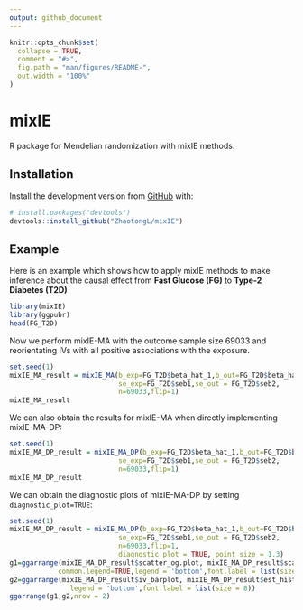 ```yaml
---
output: github_document
---
```


<!-- README.md is generated from README.Rmd. Please edit that file -->

```r
knitr::opts_chunk$set(
  collapse = TRUE,
  comment = "#>",
  fig.path = "man/figures/README-",
  out.width = "100%"
)
```

# mixIE

<!-- badges: start -->
<!-- badges: end -->

R package for Mendelian randomization with mixIE methods.

## Installation

<!-- You can install the released version of mixIE from [CRAN](https://CRAN.R-project.org) with:

``` r
install.packages("mixIE")
```

-->

Install the development version from [GitHub](https://github.com/) with:

``` r
# install.packages("devtools")
devtools::install_github("ZhaotongL/mixIE")
```
## Example

Here is an example which shows how to apply mixIE methods to make inference about the causal effect from **Fast Glucose (FG)** to **Type-2 Diabetes (T2D)**

```r
library(mixIE)
library(ggpubr)
head(FG_T2D)
```

Now we perform mixIE-MA with the outcome sample size 69033 and reorientating IVs with all positive associations with the exposure.

```r
set.seed(1)
mixIE_MA_result = mixIE_MA(b_exp=FG_T2D$beta_hat_1,b_out=FG_T2D$beta_hat_2,
                           se_exp=FG_T2D$seb1,se_out = FG_T2D$seb2,
                           n=69033,flip=1)
mixIE_MA_result
```

We can also obtain the results for mixIE-MA when directly implementing mixIE-MA-DP:
```r
set.seed(1)
mixIE_MA_DP_result = mixIE_MA_DP(b_exp=FG_T2D$beta_hat_1,b_out=FG_T2D$beta_hat_2,
                           se_exp=FG_T2D$seb1,se_out = FG_T2D$seb2,
                           n=69033,flip=1)
mixIE_MA_DP_result
```

We can obtain the diagnostic plots of mixIE-MA-DP by setting `diagnostic_plot=TRUE`:
```r
set.seed(1)
mixIE_MA_DP_result = mixIE_MA_DP(b_exp=FG_T2D$beta_hat_1,b_out=FG_T2D$beta_hat_2,
                           se_exp=FG_T2D$seb1,se_out = FG_T2D$seb2,
                           n=69033,flip=1,
                           diagnostic_plot = TRUE, point_size = 1.3) 
g1=ggarrange(mixIE_MA_DP_result$scatter_og.plot, mixIE_MA_DP_result$scatter_dp.plot,labels =c("A:mixIE-MA", "B:mixIE-MA-DP"),
            common.legend=TRUE,legend = 'bottom',font.label = list(size = 8))
g2=ggarrange(mixIE_MA_DP_result$iv_barplot, mixIE_MA_DP_result$est_hist,labels =c("C", "D"),
               legend = 'bottom',font.label = list(size = 8))
ggarrange(g1,g2,nrow = 2)
```


